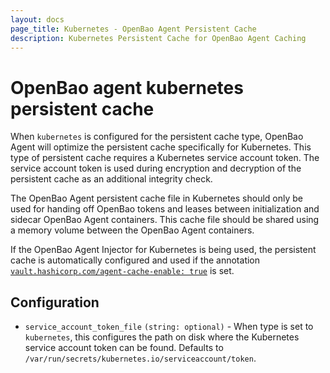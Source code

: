 ```yaml
---
layout: docs
page_title: Kubernetes - OpenBao Agent Persistent Cache
description: Kubernetes Persistent Cache for OpenBao Agent Caching
---
```


# OpenBao agent kubernetes persistent cache

When `kubernetes` is configured for the persistent cache type, OpenBao Agent will optimize the
persistent cache specifically for Kubernetes. This type of persistent cache requires a Kubernetes
service account token. The service account token is used during encryption and decryption of the
persistent cache as an additional integrity check.

The OpenBao Agent persistent cache file in Kubernetes should only be used for handing off OpenBao tokens
and leases between initialization and sidecar OpenBao Agent containers. This cache file should be shared
using a memory volume between the OpenBao Agent containers.

If the OpenBao Agent Injector for Kubernetes is being used, the persistent cache is automatically configured
and used if the annotation [`vault.hashicorp.com/agent-cache-enable: true`](/vault/docs/platform/k8s/injector/annotations#vault-hashicorp-com-agent-cache-enable) is set.

## Configuration

- `service_account_token_file` `(string: optional)` - When type is set to `kubernetes`,
  this configures the path on disk where the Kubernetes service account token can be found.
  Defaults to `/var/run/secrets/kubernetes.io/serviceaccount/token`.
